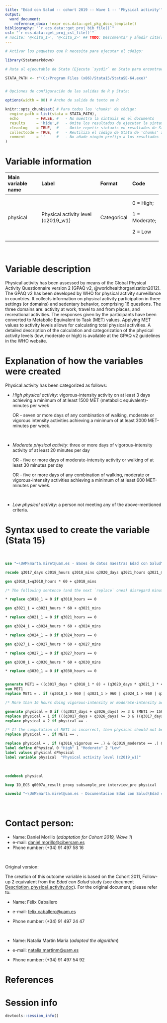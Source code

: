 ```yaml
---
title: "Edad con Salud -- cohort 2019 -- Wave 1 -- 'Physical activity'"
output:
  word_document:
    reference_docx: !expr ecs.data::get_pkg_docx_template()
bibliography: "`r ecs.data::get_proj_bib_file()`"
csl: "`r ecs.data::get_proj_csl_file()`"
# nocite: '@<cita_1>', '@<cita_2>' ## TODO: Descomentar y añadir cita(s) o borrar campo
---
```


```r
# Activar los paquetes que R necesita para ejecutar el código:

library(Statamarkdown)

# Ruta al ejecutable de Stata (Ejecuta `sysdir` en Stata para encontrar la ruta)

STATA_PATH <- r"(C:/Program Files (x86)/Stata15/StataSE-64.exe)"


# Opciones de configuración de las salidas de R y Stata:

options(width = 88) # Ancho de salida de texto en R

knitr::opts_chunk$set( # Para todos los 'chunks' de código:
  engine.path = list(stata = STATA_PATH),
  echo        = FALSE, #   - No muestra la sintaxis en el documento
  results     = 'hide',#   - Omite los resultados de ejecutar la sintaxis
  cleanlog    = TRUE,  #   - Omite repetir sintaxis en resultados de Stata
  collectcode = TRUE,  #   - Reutiliza el código de Stata de 'chunks' anteriores
  comment     = ''     #   - No añade ningún prefijo a los resultados
)
```

# Variable information

+--------------------+------------------------------------+-------------+---------------+
| Main variable name | Label                              | Format      | Code          |
+:===================+:===================================+:============+:==============+
| physical           | Physical activity level (c2019_w1) | Categorical | 0 = High;     |
|                    |                                    |             |               |
|                    |                                    |             | 1 = Moderate; |
|                    |                                    |             |               |
|                    |                                    |             | 2 = Low       |
+--------------------+------------------------------------+-------------+---------------+

<br>

# Variable description

Physical activity has been assessed by means of the Global Physical Activity Questionnaire version 2 [GPAQ v2, @worldhealthorganization2012]. The GPAQ v2 has been developed by WHO for physical activity surveillance in countries. It collects information on physical activity participation in three settings (or domains) and sedentary behavior, comprising 16 questions. The three domains are: activity at work, travel to and from places, and recreational activities. The responses given by the participants have been converted to Metabolic Equivalent to Task (MET) values. Applying MET values to activity levels allows for calculating total physical activities. A detailed description of the calculation and categorization of the physical activity levels (low, moderate or high) is available at the GPAQ v2 guidelines in the WHO website.

# Explanation of how the variables were created

Physical activity has been categorized as follows:

-   *High physical activity*: vigorous-intensity activity on at least 3 days achieving a minimum of at least 1500 MET (metabolic equivalent)-minutes per week

    OR - seven or more days of any combination of walking, moderate or vigorous intensity activities achieving a minimum of at least 3000 MET-minutes per week.

<br>

-   *Moderate physical activity*: three or more days of vigorous-intensity activity of at least 20 minutes per day

    OR - five or more days of moderate-intensity activity or walking of at least 30 minutes per day

    OR - five or more days of any combination of walking, moderate or vigorous-intensity activities achieving a minimum of at least 600 MET-minutes per week.

<br>

-   *Low physical activity*: a person not meeting any of the above-mentioned criteria.

# Syntax used to create the variable (Stata 15)

<br>

```stata
use "~\UAM\marta.miret@uam.es - Bases de datos maestras Edad con Salud\Ola_3\Cohorte_2019\rawdata_c2019w1.dta"
```

```stata
recode q3017_days q3018_hours q3018_mins q3020_days q3021_hours q3021_mins q3023_days q3024_hours q3024_mins q3026_days q3027_hours q3027_mins q3029_days q3030_hours q3030_mins (. = 0) if q0007a_result == 1

gen q3018_1=q3018_hours * 60 + q3018_mins

/* The following sentence (and the next `replace` ones) disregard minutes below 1 hour. As far as I can say, this part of the syntax is incorrectly inherited from previous waves (see comment by Elvira in Wave-2 version): */

* replace q3018_1 = 0 if q3018_hours == 0

gen q3021_1 = q3021_hours * 60 + q3021_mins

* replace q3021_1 = 0 if q3021_hours == 0

gen q3024_1 = q3024_hours * 60 + q3024_mins

* replace q3024_1 = 0 if q3024_hours == 0

gen q3027_1 = q3027_hours * 60 + q3027_mins

* replace q3027_1 = 0 if q3027_hours == 0

gen q3030_1 = q3030_hours * 60 + q3030_mins

* replace q3030_1 = 0 if q3030_hours == 0


generate MET1 = ((q3017_days * q3018_1 * 8) + (q3020_days * q3021_1 * 4) + (q3023_days * q3024_1 * 4) + (q3026_days * q3027_1 * 8) + (q3029_days * q3030_1 * 4))
sum MET1
replace MET1 = . if (q3018_1 > 960 | q3021_1 > 960 | q3024_1 > 960 | q3027_1 > 960 | q3030_1 > 960) | ((q3017_days == 0 & q3018_1 > 0)| (q3020_days == 0 & q3021_1 > 0)|(q3023_days == 0 & q3024_1 > 0)|(q3026_days == 0 & q3027_1 > 0)|(q3029_days == 0 & q3030_1 > 0))

/* More than 16 hours doing vigorous-intensity or moderate-intensity activities, is considered to be a missing value. The previous command aims to correct possible mistakes in the database. */

generate physical = 0 if ((q3017_days + q3026_days) >= 3 & (MET1 >= 1500)) | (((q3017_days + q3020_days + q3023_days + q3026_days + q3029_days) >= 7) & (MET1 >= 3000))
replace physical = 1 if (((q3017_days + q3026_days) >= 3 & ((q3017_days * q3018_1) + (q3026_days * q3027_1)) >= 60) | ((q3020_days + q3023_days + q3029_days) >= 5 & ((q3020_days * q3021_1) + (q3023_days * q3024_1) + (q3029_days * q3030_1)) >= 150) | ((q3017_days + q3020_days + q3023_days + q3026_days + q3029_days) >= 5 & (MET1 >= 600))) & (physical != 0)
replace physical = 2 if physical == .

/* If the computation of MET1 is incorrect, then physical should not be computed either, so the following line needs to be added: */
replace physical = . if MET1 == .  

replace physical = . if (q3016_vigorous == .) & (q3019_moderate == .) & (q3022_walk == .) & (q3025_leisure == .) & (q3028_moderate == .)
label define dPhysical 0 "High" 1 "Moderate" 2 "Low"
label values physical dPhysical
label variable physical  "Physical activity level (c2019_w1)"
```

<br>

```stata
codebook physical
```

```stata
keep ID_ECS q0007a_result proxy subsample_pre interview_pre physical

saveold "~\UAM\marta.miret@uam.es - Documentacion Edad con Salud\Edad con salud - Ola 3\Outcomes\Cohorte 2019\Outcome datasets\Outcome_physicalactivity.dta", replace version(13)
```

<br>

# Contact person:

-   Name: Daniel Morillo (*adaptation for Cohort 2019, Wave 1*)
-   e-mail: [daniel.morillo\@cibersam.es](mailto:daniel.morillo@cibersam.es){.email}
-   Phone number: (+34) 91 497 58 16

<br>

Original version:

The creation of this outcome variable is based on the Cohort 2011, Follow-up 2 equivalent from the *Edad con Salud* study (see document [Description_physical_activity.doc](https://dauam-my.sharepoint.com/:w:/r/personal/marta_miret_uam_es/Documents/Edad%20con%20Salud/Documentacion%20Edad%20con%20Salud/Edad%20con%20salud%20-%20Ola%203/Outcomes/Cohorte%202011/Outcome%20descriptions/Description_physical%20activity.docx?d=w4977473cde4f4cf08817f94ecf019524&csf=1&web=1&e=R7p3oQ)). For the original document, please refer to:

-   Name: Félix Caballero

-   e-mail: [felix.caballero\@uam.es](mailto:felix.caballero@uam.es)

-   Phone number: (+34) 91 497 24 47

<br>

-   Name: Natalia Martín María (*adapted the algorithm*)

-   e-mail: [natalia.martinm\@uam.es](mailto:natalia.martinm@uam.es)

-   Phone number: (+34) 91 497 54 92

# References

::: {#refs}
:::

\newpage

# Session info

```r
devtools::session_info()
```
